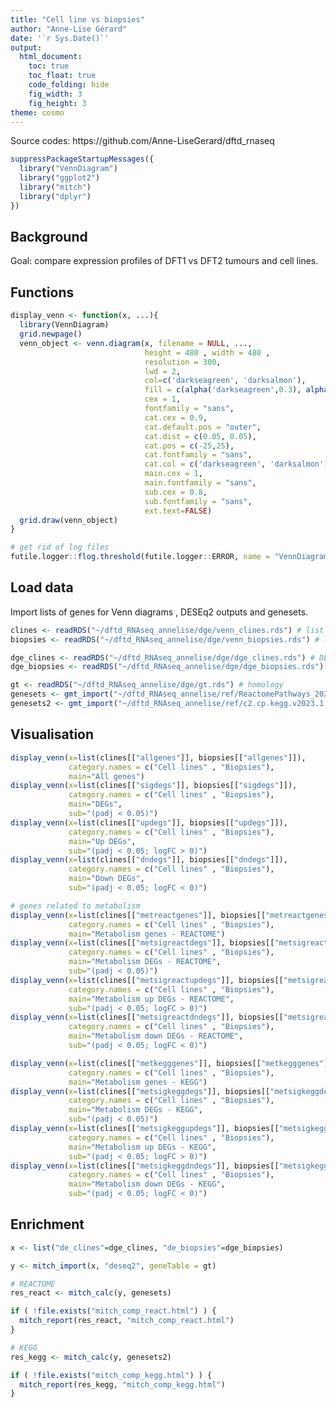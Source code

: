 ```yaml
---
title: "Cell line vs biopsies"
author: "Anne-Lise Gérard"
date: '`r Sys.Date()`'
output:
  html_document:
    toc: true
    toc_float: true
    code_folding: hide
    fig_width: 3
    fig_height: 3
theme: cosmo
---
```


Source codes: https://github.com/Anne-LiseGerard/dftd_rnaseq

```r

suppressPackageStartupMessages({
  library("VennDiagram")
  library("ggplot2")
  library("mitch")
  library("dplyr")
})

```

## Background

Goal: compare expression profiles of DFT1 vs DFT2 tumours and cell lines.

## Functions

```r

display_venn <- function(x, ...){
  library(VennDiagram)
  grid.newpage()
  venn_object <- venn.diagram(x, filename = NULL, ...,
                              height = 480 , width = 480 , 
                              resolution = 300,
                              lwd = 2,
                              col=c('darkseagreen', 'darksalmon'),
                              fill = c(alpha('darkseagreen',0.3), alpha('darksalmon',0.3)),
                              cex = 1,
                              fontfamily = "sans",
                              cat.cex = 0.9,
                              cat.default.pos = "outer",
                              cat.dist = c(0.05, 0.05),
                              cat.pos = c(-25,25),
                              cat.fontfamily = "sans",
                              cat.col = c('darkseagreen', 'darksalmon'),
                              main.cex = 1,
                              main.fontfamily = "sans",
                              sub.cex = 0.8,
                              sub.fontfamily = "sans",
                              ext.text=FALSE)
  grid.draw(venn_object)
}

# get rid of log files
futile.logger::flog.threshold(futile.logger::ERROR, name = "VennDiagramLogger")

```

## Load data

Import lists of genes for Venn diagrams , DESEq2 outputs and genesets. 

```r

clines <- readRDS("~/dftd_RNAseq_annelise/dge/venn_clines.rds") # list genes cell lines
biopsies <- readRDS("~/dftd_RNAseq_annelise/dge/venn_biopsies.rds") # list genes biopsies

dge_clines <- readRDS("~/dftd_RNAseq_annelise/dge/dge_clines.rds") # DESeq2 cell lines
dge_biopsies <- readRDS("~/dftd_RNAseq_annelise/dge/dge_biopsies.rds") # DESeq2 biopsies

gt <- readRDS("~/dftd_RNAseq_annelise/dge/gt.rds") # homology
genesets <- gmt_import("~/dftd_RNAseq_annelise/ref/ReactomePathways_2023-07-14.gmt") # reactome
genesets2 <- gmt_import("~/dftd_RNAseq_annelise/ref/c2.cp.kegg.v2023.1.Hs.symbols.gmt.txt") # kegg

```

## Visualisation

```r

display_venn(x=list(clines[["allgenes"]], biopsies[["allgenes"]]),
             category.names = c("Cell lines" , "Biopsies"),
             main="All genes")
display_venn(x=list(clines[["sigdegs"]], biopsies[["sigdegs"]]),
             category.names = c("Cell lines" , "Biopsies"),
             main="DEGs",
             sub="(padj < 0.05)")
display_venn(x=list(clines[["updegs"]], biopsies[["updegs"]]),
             category.names = c("Cell lines" , "Biopsies"),
             main="Up DEGs",
             sub="(padj < 0.05; logFC > 0)")
display_venn(x=list(clines[["dndegs"]], biopsies[["dndegs"]]),
             category.names = c("Cell lines" , "Biopsies"),
             main="Down DEGs",
             sub="(padj < 0.05; logFC < 0)")

# genes related to metabolism
display_venn(x=list(clines[["metreactgenes"]], biopsies[["metreactgenes"]]),
             category.names = c("Cell lines" , "Biopsies"),
             main="Metabolism genes - REACTOME")
display_venn(x=list(clines[["metsigreactdegs"]], biopsies[["metsigreactdegs"]]),
             category.names = c("Cell lines" , "Biopsies"),
             main="Metabolism DEGs - REACTOME",
             sub="(padj < 0.05)")
display_venn(x=list(clines[["metsigreactupdegs"]], biopsies[["metsigreactupdegs"]]),
             category.names = c("Cell lines" , "Biopsies"),
             main="Metabolism up DEGs - REACTOME",
             sub="(padj < 0.05; logFC > 0)")
display_venn(x=list(clines[["metsigreactdndegs"]], biopsies[["metsigreactdndegs"]]),
             category.names = c("Cell lines" , "Biopsies"),
             main="Metabolism down DEGs - REACTOME",
             sub="(padj < 0.05; logFC < 0)")

display_venn(x=list(clines[["metkegggenes"]], biopsies[["metkegggenes"]]),
             category.names = c("Cell lines" , "Biopsies"),
             main="Metabolism genes - KEGG")
display_venn(x=list(clines[["metsigkeggdegs"]], biopsies[["metsigkeggdegs"]]),
             category.names = c("Cell lines" , "Biopsies"),
             main="Metabolism DEGs - KEGG",
             sub="(padj < 0.05)")
display_venn(x=list(clines[["metsigkeggupdegs"]], biopsies[["metsigkeggupdegs"]]),
             category.names = c("Cell lines" , "Biopsies"),
             main="Metabolism up DEGs - KEGG",
             sub="(padj < 0.05; logFC > 0)")
display_venn(x=list(clines[["metsigkeggdndegs"]], biopsies[["metsigkeggdndegs"]]),
             category.names = c("Cell lines" , "Biopsies"),
             main="Metabolism down DEGs - KEGG",
             sub="(padj < 0.05; logFC < 0)")


```
## Enrichment

```r

x <- list("de_clines"=dge_clines, "de_biopsies"=dge_biopsies)

y <- mitch_import(x, "deseq2", geneTable = gt)

# REACTOME
res_react <- mitch_calc(y, genesets)

if ( !file.exists("mitch_comp_react.html") ) {
  mitch_report(res_react, "mitch_comp_react.html")
}

# KEGG
res_kegg <- mitch_calc(y, genesets2)

if ( !file.exists("mitch_comp_kegg.html") ) {
  mitch_report(res_kegg, "mitch_comp_kegg.html")
}

```


